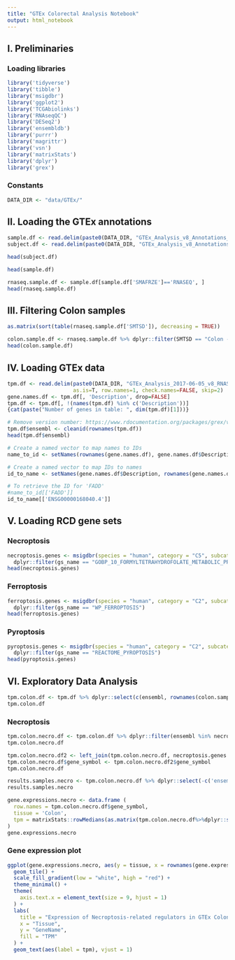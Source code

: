 ---
title: "GTEx Colorectal Analysis Notebook"
output: html_notebook
---

## I. Preliminaries

### Loading libraries

```{r}
library('tidyverse')
library('tibble')
library('msigdbr')
library('ggplot2')
library('TCGAbiolinks')
library('RNAseqQC')
library('DESeq2')
library('ensembldb')
library('purrr')
library('magrittr')
library('vsn')
library('matrixStats')
library('dplyr') 
library('grex')
```

### Constants
```{r}
DATA_DIR <- "data/GTEx/"
```

## II. Loading the GTEx annotations

```{r}
sample.df <- read.delim(paste0(DATA_DIR, "GTEx_Analysis_v8_Annotations_SampleAttributesDS.txt"), as.is=TRUE, header=TRUE, row.names=1)
subject.df <- read.delim(paste0(DATA_DIR, "GTEx_Analysis_v8_Annotations_SubjectPhenotypesDS.txt"), as.is=TRUE, header=TRUE, row.names=1)
```

```{r}
head(subject.df)
```

```{r}
head(sample.df)
```

```{r}
rnaseq.sample.df <- sample.df[sample.df['SMAFRZE']=='RNASEQ', ]
head(rnaseq.sample.df)
```

## III. Filtering Colon samples

```{r}
as.matrix(sort(table(rnaseq.sample.df['SMTSD']), decreasing = TRUE))
```

```{r}
colon.sample.df <- rnaseq.sample.df %>% dplyr::filter(SMTSD == "Colon - Sigmoid")
head(colon.sample.df)
```

## IV. Loading GTEx data

```{r}
tpm.df <- read.delim(paste0(DATA_DIR, "GTEx_Analysis_2017-06-05_v8_RNASeQCv1.1.9_gene_tpm.gct"),
                     as.is=T, row.names=1, check.names=FALSE, skip=2)
gene.names.df <- tpm.df[, 'Description', drop=FALSE]
tpm.df <- tpm.df[, !(names(tpm.df) %in% c('Description'))]
{cat(paste("Number of genes in table: ", dim(tpm.df)[1]))}
```
```{r}
# Remove version number: https://www.rdocumentation.org/packages/grex/versions/1.9/topics/cleanid
tpm.df$ensembl <- cleanid(rownames(tpm.df))
head(tpm.df$ensembl)
```
```{r}
# Create a named vector to map names to IDs
name_to_id <- setNames(rownames(gene.names.df), gene.names.df$Description)

# Create a named vector to map IDs to names
id_to_name <- setNames(gene.names.df$Description, rownames(gene.names.df))

# To retrieve the ID for 'FADD'
#name_to_id[['FADD']]
id_to_name[['ENSG00000168040.4']]
```

## V. Loading RCD gene sets

### Necroptosis

```{r}
necroptosis.genes <- msigdbr(species = "human", category = "C5", subcategory = "GO:BP")  %>%
  dplyr::filter(gs_name == "GOBP_10_FORMYLTETRAHYDROFOLATE_METABOLIC_PROCESS")
head(necroptosis.genes)
```

### Ferroptosis

```{r}
ferroptosis.genes <- msigdbr(species = "human", category = "C2", subcategory = "CP:WIKIPATHWAYS")  %>%
  dplyr::filter(gs_name == "WP_FERROPTOSIS")
head(ferroptosis.genes)
```

### Pyroptosis

```{r}
pyroptosis.genes <- msigdbr(species = "human", category = "C2", subcategory = "CP:REACTOME")  %>%
  dplyr::filter(gs_name == "REACTOME_PYROPTOSIS")
head(pyroptosis.genes)
```

## VI. Exploratory Data Analysis

```{r}
tpm.colon.df <- tpm.df %>% dplyr::select(c(ensembl, rownames(colon.sample.df)))
tpm.colon.df
```

### Necroptosis

```{r}
tpm.colon.necro.df <- tpm.colon.df %>% dplyr::filter(ensembl %in% necroptosis.genes$ensembl_gene)
tpm.colon.necro.df

tpm.colon.necro.df2 <- left_join(tpm.colon.necro.df, necroptosis.genes %>% dplyr::select(ensembl_gene, gene_symbol), by = c("ensembl"="ensembl_gene"))
tpm.colon.necro.df$gene_symbol <- tpm.colon.necro.df2$gene_symbol
tpm.colon.necro.df

results.samples.necro <- tpm.colon.necro.df %>% dplyr::select(-c('ensembl', 'gene_symbol'))
results.samples.necro
```
```{r}
gene.expressions.necro <- data.frame (
  row.names = tpm.colon.necro.df$gene_symbol,
  tissue = 'Colon',
  tpm = matrixStats::rowMedians(as.matrix(tpm.colon.necro.df%>%dplyr::select(-c('ensembl', 'gene_symbol'))))
)
gene.expressions.necro
```
### Gene expression plot

```{r}
ggplot(gene.expressions.necro, aes(y = tissue, x = rownames(gene.expressions.necro), fill = tpm)) +
  geom_tile() +
  scale_fill_gradient(low = "white", high = "red") +
  theme_minimal() +
  theme(
    axis.text.x = element_text(size = 9, hjust = 1)
  ) +
  labs(
    title = "Expression of Necroptosis-related regulators in GTEx Colon Tissues",
    x = "Tissue",
    y = "GeneName",
    fill = "TPM"
  ) +
  geom_text(aes(label = tpm), vjust = 1)
```